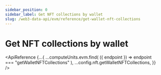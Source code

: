 ```yaml
---
sidebar_position: 0
sidebar_label: Get NFT collections by wallet
slug: /web3-data-api/evm/reference/get-wallet-nft-collections
---
```



# Get NFT collections by wallet

<ApiReference
  {...{
    ...computeUnits.evm.find(
      ({ endpoint }) => endpoint === "getWalletNFTCollections"
    ),
    ...config.nft.getWalletNFTCollections,
  }}
/>
